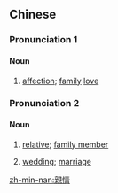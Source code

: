 ==Chinese==
{{zh-forms|s=亲情}}

===Pronunciation 1===
{{zh-pron
|m=qīnqíng
|c=can1 cing4
|h=pfs=chhîn-chhìn
|mn=chhin-chêng
|cat=n
}}

====Noun====
{{zh-noun}}

# [[affection]]; [[family]] [[love]]

===Pronunciation 2===
{{zh-pron
|mn=chhin-chiâⁿ
|mn-t=cing1 zian5
|cat=n
}}

====Noun====
{{zh-noun}}

# {{lb|zh|Min Nan|Min Bei}} [[relative]]; [[family member]]
# {{lb|zh|Min Nan}} [[wedding]]; [[marriage]]

{{zh-cat|Family}}

[[zh-min-nan:親情]]